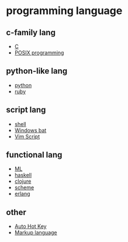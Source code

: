 = programming language =

== c-family lang ==
* [[c_lang|C]]
* [[posix_prog|POSIX programming]]

== python-like lang ==
* [[python]]
* [[ruby]]
== script lang ==
* [[shell]]
* [[win_bat|Windows bat]]
* [[vim_script|Vim Script]]
== functional lang ==
* [[smlnj|ML]]
* [[haskell]]
* [[clojure]]
* [[scheme]]
* [[erlang]]

== other ==
* [[ahk_usage|Auto Hot Key]]
* [[markup_lang|Markup language]]

